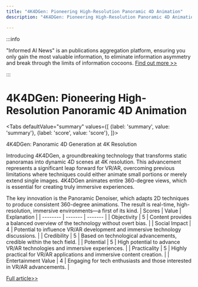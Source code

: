 ```yaml
---
title: "4K4DGen: Pioneering High-Resolution Panoramic 4D Animation"
description: "4K4DGen: Pioneering High-Resolution Panoramic 4D Animation"

---
```



:::info

"Informed AI News" is an publications aggregation platform, ensuring you only gain the most valuable information, to eliminate information asymmetry and break through the limits of information cocoons.  [Find out more >>](/)

:::

# 4K4DGen: Pioneering High-Resolution Panoramic 4D Animation


<Tabs
	defaultValue="summary"
	values={[
	{label: 'summary', value: 'summary'},
	{label: 'score', value: 'score'},
]}>
<TabItem value="summary">


4K4DGen: Panoramic 4D Generation at 4K Resolution

Introducing 4K4DGen, a groundbreaking technology that transforms static panoramas into dynamic 4D scenes at 4K resolution. This advancement represents a significant leap forward for VR/AR, overcoming previous limitations where techniques could either animate small portions or merely extend single images. 4K4DGen animates entire 360-degree views, which is essential for creating truly immersive experiences.

The key innovation is the Panoramic Denoiser, which adapts 2D techniques to produce consistent 360-degree animations. The result is real-time, high-resolution, immersive environments—a first of its kind.
</TabItem>
<TabItem value="score">
	| Scores     | Value   | Explanation |
	| -------- | ------- | ------- |
	| Objectivity  | 5    | Content provides a balanced overview of the technology without overt bias.    |
	| Social Impact | 4     | Potential to influence VR/AR development and immersive technology discussions.    |
	| Credibility    | 5    | Based on technological advancements, credible within the tech field.    |
	| Potential    | 5    | High potential to advance VR/AR technologies and immersive experiences.    |
	| Practicality    | 5    | Highly practical for VR/AR applications and immersive content creation.    |
	| Entertainment Value    | 4    | Engaging for tech enthusiasts and those interested in VR/AR advancements.    |
</TabItem>
</Tabs>

[Full article>>](https://arxiv.org/abs/2406.13527)
